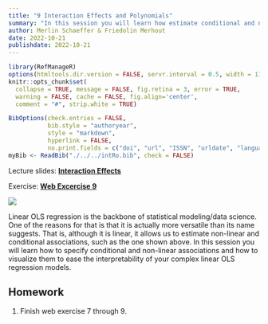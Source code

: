 ```yaml
---
title: "9 Interaction Effects and Polynomials"
summary: "In this session you will learn how estimate conditional and non-linear and communicate their results visualizations of the model."
author: Merlin Schaeffer & Friedolin Merhout
date: 2022-10-21
publishdate: 2022-10-21
---
```


```r
library(RefManageR)
options(htmltools.dir.version = FALSE, servr.interval = 0.5, width = 115, digits = 2)
knitr::opts_chunk$set(
  collapse = TRUE, message = FALSE, fig.retina = 3, error = TRUE,
  warning = FALSE, cache = FALSE, fig.align='center',
  comment = "#", strip.white = TRUE)

BibOptions(check.entries = FALSE, 
           bib.style = "authoryear", 
           style = "markdown",
           hyperlink = FALSE,
           no.print.fields = c("doi", "url", "ISSN", "urldate", "language", "note", "isbn", "volume"))
myBib <- ReadBib("./../../intRo.bib", check = FALSE)
```

Lecture slides: [**Interaction Effects**](/9-Inter/9-Inter.html)

Exercise: [**Web Excercise 9**](/exercises/exercise9.html)

![](/9-Inter/9-Inter_files/figure-html/unnamed-chunk-28-1.png)

Linear OLS regression is the backbone of statistical modeling/data science. One of the reasons for that is that it is actually more versatile than its name suggests. That is, although it is linear, it allows us to estimate non-linear and conditional associations, such as the one shown above. In this session you will learn how to specify conditional and non-linear associations and how to visualize them to ease the interpretability of your complex linear OLS regression models.


## Homework
1. Finish web exercise 7 through 9.
